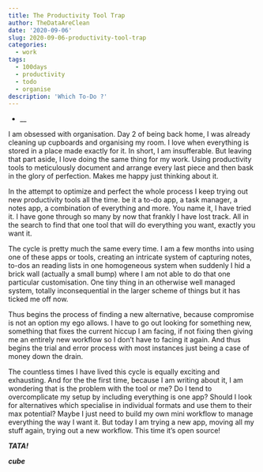 ```yaml
---
title: The Productivity Tool Trap
author: TheDataAreClean
date: '2020-09-06'
slug: 2020-09-06-productivity-tool-trap
categories:
  - work
tags:
  - 100days
  - productivity
  - todo
  - organise
description: 'Which To-Do ?'
---
```


* __

I am obsessed with organisation. Day 2 of being back home, I was already cleaning up cupboards and organising my room. I love when everything is stored in a place made exactly for it. In short, I am insufferable. But leaving that part aside, I love doing the same thing for my work. Using productivity tools to meticulously document and arrange every last piece and then bask in the glory of perfection. Makes me happy just thinking about it.

In the attempt to optimize and perfect the whole process I keep trying out new productivity tools all the time. be it a to-do app, a task manager, a notes app, a combination of everything and more. You name it, I have tried it. I have gone through so many by now that frankly I have lost track. All in the search to find that one tool that will do everything you want, exactly you want it.

The cycle is pretty much the same every time. I am a few months into using one of these apps or tools, creating an intricate system of capturing notes, to-dos an reading lists in one homogeneous system when suddenly I hid a brick wall (actually a small bump) where I am not able to do that one particular customisation. One tiny thing in an otherwise well managed system, totally inconsequential in the larger scheme of things but it has ticked me off now. 

Thus begins the process of finding a new alternative, because compromise is not an option my ego allows. I have to go out looking for something new, something that fixes the current hiccup I am facing, if not fixing then giving me an entirely new workflow so I don't have to facing it again. And thus begins the trial and error process with most instances just being a case of money down the drain.

The countless times I have lived this cycle is equally exciting and exhausting. And for the the first time, because I am writing about it, I am wondering that is the problem with the tool or me? Do I tend to overcomplicate my setup by including everything is one app? Should I look for alternatives which specialise in individual formats and use them to their max potential? Maybe I just need to build my own mini workflow to manage everything the way I want it. But today I am trying a new app, moving all my stuff again, trying out a new workflow. This time it's open source!

**_TATA!_**

**_cube_**
